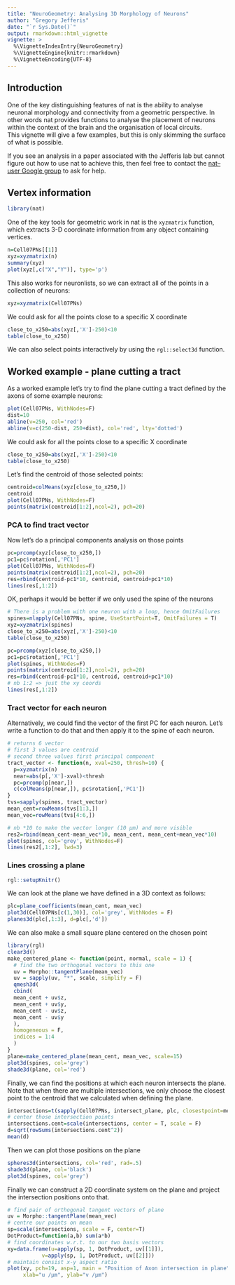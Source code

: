 ```yaml
---
title: "NeuroGeometry: Analysing 3D Morphology of Neurons"
author: "Gregory Jefferis"
date: "`r Sys.Date()`"
output: rmarkdown::html_vignette
vignette: >
  %\VignetteIndexEntry{NeuroGeometry}
  %\VignetteEngine{knitr::rmarkdown}
  %\VignetteEncoding{UTF-8}
---
```


## Introduction

One of the key distinguishing features of nat is the ability to analyse 
neuronal morphology and  connectivity  from a geometric perspective. 
In other words nat provides functions to analyse the placement of neurons within
the context of the brain and the organisation of local circuits.  
This vignette will give a few examples, but this is only skimming the surface
of what is possible.

If you see an analysis in a paper associated with the Jefferis lab but cannot 
figure out how to use nat to achieve this, then feel free to contact the 
[nat–user Google group](https://groups.google.com/d/forum/nat-user) to ask for help.

## Vertex information

```r
library(nat)
```

One of the key tools for geometric work in nat is the `xyzmatrix` function, 
which extracts 3-D coordinate information from any object containing vertices.

```r
n=Cell07PNs[[1]]
xyz=xyzmatrix(n)
summary(xyz)
plot(xyz[,c("X","Y")], type='p')
```

This also works for neuronlists, so we can extract all of the points in a 
collection of neurons:

```r
xyz=xyzmatrix(Cell07PNs)
```

We could ask for all the points close to a specific X coordinate

```r
close_to_x250=abs(xyz[,'X']-250)<10
table(close_to_x250)
```

We can also select points interactively by using the `rgl::select3d` function.

## Worked example - plane cutting a tract

As a worked example let's try to find the plane cutting a tract defined by the
axons of some example neurons:

```r
plot(Cell07PNs, WithNodes=F)
dist=10
abline(v=250, col='red')
abline(v=c(250-dist, 250+dist), col='red', lty='dotted')
```

We could ask for all the points close to a specific X coordinate

```r
close_to_x250=abs(xyz[,'X']-250)<10
table(close_to_x250)
```

Let's find the centroid of those selected points:

```r
centroid=colMeans(xyz[close_to_x250,])
centroid
plot(Cell07PNs, WithNodes=F)
points(matrix(centroid[1:2],ncol=2), pch=20)
```

### PCA to find tract vector

Now let's do a principal components analysis on those points
```r
pc=prcomp(xyz[close_to_x250,])
pc1=pc$rotation[,'PC1']
plot(Cell07PNs, WithNodes=F)
points(matrix(centroid[1:2],ncol=2), pch=20)
res=rbind(centroid-pc1*10, centroid, centroid+pc1*10)
lines(res[,1:2])
```

OK, perhaps it would be better if we only used the spine of the neurons

```r
# There is a problem with one neuron with a loop, hence OmitFailures
spines=nlapply(Cell07PNs, spine, UseStartPoint=T, OmitFailures = T)
xyz=xyzmatrix(spines)
close_to_x250=abs(xyz[,'X']-250)<10
table(close_to_x250)
```

```r
pc=prcomp(xyz[close_to_x250,])
pc1=pc$rotation[,'PC1']
plot(spines, WithNodes=F)
points(matrix(centroid[1:2],ncol=2), pch=20)
res=rbind(centroid-pc1*10, centroid, centroid+pc1*10)
# nb 1:2 => just the xy coords
lines(res[,1:2])
```


### Tract vector for each neuron
Alternatively, we could find the vector of the first PC for each neuron.
Let's write a function to do that and then apply it to the spine of each neuron.

```r
# returns 6 vector
# first 3 values are centroid
# second three values first principal component
tract_vector <- function(n, xval=250, thresh=10) {
  p=xyzmatrix(n)
  near=abs(p[,'X']-xval)<thresh
  pc=prcomp(p[near,])
  c(colMeans(p[near,]), pc$rotation[,'PC1'])
}
tvs=sapply(spines, tract_vector)
mean_cent=rowMeans(tvs[1:3,])
mean_vec=rowMeans(tvs[4:6,])

# nb *10 to make the vector longer (10 µm) and more visible
res2=rbind(mean_cent-mean_vec*10, mean_cent, mean_cent+mean_vec*10)
plot(spines, col='grey', WithNodes=F)
lines(res2[,1:2], lwd=3)
```

### Lines crossing a plane

```r
rgl::setupKnitr()
```

We can look at the plane we have defined in a 3D context as follows:

```r
plc=plane_coefficients(mean_cent, mean_vec)
plot3d(Cell07PNs[c(1,30)], col='grey', WithNodes = F)
planes3d(plc[,1:3], d=plc[,'d'])
```

We can also make a small square plane centered on the chosen point
```r
library(rgl)
clear3d()
make_centered_plane <- function(point, normal, scale = 1) {
  # find the two orthogonal vectors to this one
  uv = Morpho::tangentPlane(mean_vec)
  uv = sapply(uv, "*", scale, simplify = F)
  qmesh3d(
  cbind(
  mean_cent + uv$z,
  mean_cent + uv$y,
  mean_cent - uv$z,
  mean_cent - uv$y
  ),
  homogeneous = F,
  indices = 1:4
  )
}
plane=make_centered_plane(mean_cent, mean_vec, scale=15)
plot3d(spines, col='grey')
shade3d(plane, col='red')
```

Finally, we can find the positions at which each neuron intersects the plane.
Note that when there are multiple intersections, we only choose the closest
point to the centroid that we calculated when defining the plane.

```r
intersections=t(sapply(Cell07PNs, intersect_plane, plc, closestpoint=mean_cent))
# center those intersection points
intersections.cent=scale(intersections, center = T, scale = F)
d=sqrt(rowSums(intersections.cent^2))
mean(d)
```

Then we can plot those positions on the plane

```r
spheres3d(intersections, col='red', rad=.5)
shade3d(plane, col='black')
plot3d(spines, col='grey')
```

Finally we can construct a 2D coordinate system on the plane and project
the intersection positions onto that.

```r
# find pair of orthogonal tangent vectors of plane
uv = Morpho::tangentPlane(mean_vec)
# centre our points on mean
sp=scale(intersections, scale = F, center=T)
DotProduct=function(a,b) sum(a*b)
# find coordinates w.r.t. to our two basis vectors
xy=data.frame(u=apply(sp, 1, DotProduct, uv[[1]]),
           v=apply(sp, 1, DotProduct, uv[[2]]))
# maintain consist x-y aspect ratio 
plot(xy, pch=19, asp=1, main = "Position of Axon intersection in plane", 
     xlab="u /µm", ylab="v /µm")
```

